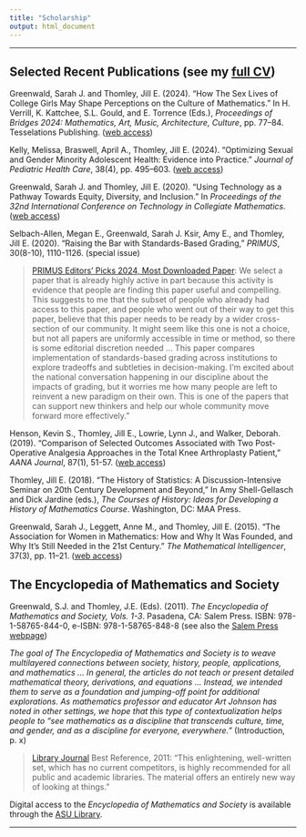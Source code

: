 ```yaml
---
title: "Scholarship"
output: html_document
---
```


<hr>

## Selected Recent Publications (see my [full CV](https://jillthomley.github.io/Thomley-Jill-CV-web.pdf))

Greenwald, Sarah J. and Thomley, Jill E. (2024). “How The Sex Lives of College Girls May Shape Perceptions on the Culture of Mathematics.” In H. Verrill, K. Kattchee, S.L. Gould, and E. Torrence (Eds.), *Proceedings of Bridges 2024: Mathematics, Art, Music, Architecture, Culture*, pp. 77–84. Tesselations Publishing. ([web access](http://archive.bridgesmathart.org/2024/bridges2024-77.html))

Kelly, Melissa, Braswell, April A., Thomley, Jill E. (2024). “Optimizing Sexual and Gender Minority Adolescent Health: Evidence into Practice.” _Journal of Pediatric Health Care_, 38(4), pp. 495–603. ([web access](https://doi.org/10.1016/j.pedhc.2024.02.004)) 

Greenwald, Sarah J. and Thomley, Jill E. (2020). “Using Technology as a Pathway Towards Equity, Diversity, and Inclusion.” In _Proceedings of the 32nd International Conference on Technology in Collegiate Mathematics._
([web access](https://www.pearson.com/us/about/news-events/events/ictcm-archive-2020.html)) 

Selbach-Allen, Megan E., Greenwald, Sarah J. Ksir, Amy E., and Thomley, Jill E. (2020). “Raising the Bar with Standards-Based Grading,” _PRIMUS_, 30(8-10), 1110-1126. (special issue)

<blockquote><div style = "font-size: 14px;">[PRIMUS Editors' Picks 2024, Most Downloaded Paper](https://primusmath.com/2025/01/03/editors-picks-2024/): We select a paper that is already highly active in part because this activity is evidence that people are finding this paper useful and compelling. This suggests to me that the subset of people who already had access to this paper, and people who went out of their way to get this paper, believe that this paper needs to be ready by a wider cross-section of our community. It might seem like this one is not a choice, but not all papers are uniformly accessible in time or method, so there is some editorial discretion needed ... This paper compares implementation of standards-based grading across institutions to explore tradeoffs and subtleties in decision-making. I’m excited about the national conversation happening in our discipline about the impacts of grading, but it worries me how many people are left to reinvent a new paradigm on their own. This is one of the papers that can support new thinkers and help our whole community move forward more effectively."</div></blockquote>

Henson, Kevin S., Thomley, Jill E., Lowrie, Lynn J., and Walker, Deborah. (2019). “Comparison of Selected Outcomes Associated with Two Post-Operative Analgesia Approaches in the Total Knee Arthroplasty Patient,” _AANA Journal_, 87(1), 51-57. ([web access](https://doi.org/10.1016/j.jclinane.2021.110257)) 

Thomley, Jill E. (2018). “The History of Statistics: A Discussion-Intensive Seminar on 20th Century Development and Beyond,” In Amy Shell-Gellasch and Dick Jardine (eds.), _The Courses of History: Ideas for Developing a History of Mathematics Course_. Washington, DC: MAA Press.

Greenwald, Sarah J., Leggett, Anne M., and Thomley, Jill E. (2015). “The Association for Women in Mathematics: How and Why It Was Founded, and Why It’s Still Needed in the 21st Century.” _The Mathematical Intelligencer_, 37(3), pp. 11–21. 
([web access](http://doi.org/10.1007/s00283-015-9539-8))


## The Encyclopedia of Mathematics and Society

Greenwald, S.J. and Thomley, J.E. (Eds). (2011). _The Encyclopedia of Mathematics and Society, Vols. 1-3_. Pasadena, CA: Salem Press. ISBN: 978-1-58765-844-0, e-ISBN: 978-1-58765-848-8 (see also the [Salem Press webpage](https://www.salempress.com/Encyclopedia-of-mathematics))

_The goal of The Encyclopedia of	Mathematics	and	Society is to weave multilayered connections between society, history, people, applications, and mathematics ... In general, the articles do not teach or present detailed mathematical theory, derivations, and equations ... Instead, we intended them to serve as a foundation and jumping-off point for additional explorations. As mathematics professor and educator Art Johnson has noted in other settings, we hope that this type of contextualization helps people to "see mathematics as a discipline that transcends culture, time, and gender, and as a discipline for everyone, everywhere."_ (Introduction, p. x)

<blockquote><div style = "font-size: 14px;">[Library Journal](https://www.libraryjournal.com/) Best Reference, 2011: "This enlightening, well-written set, which has no current competitors, is highly recommended for all public and academic libraries. The material offers an entirely new way of looking at things."</div></blockquote>

Digital access to the _Encyclopedia of Mathematics and Society_ is available through the [ASU Library](https://library.appstate.edu/).

<hr>